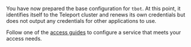 You have now prepared the base configuration for `tbot`. At this point, it
identifies itself to the Teleport cluster and renews its own credentials but
does not output any credentials for other applications to use.

Follow one of the [access
guides](../../machine-workload-identity/machine-id/access-guides/access-guides.mdx) to
configure a service that meets your access needs.
